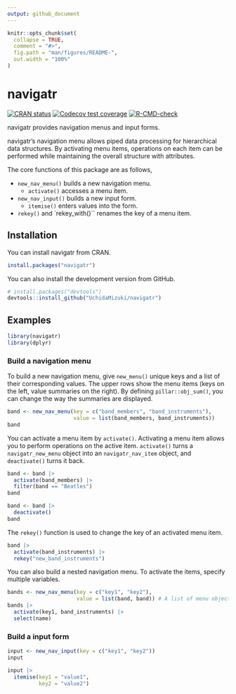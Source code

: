 ```yaml
---
output: github_document
---
```


<!-- README.md is generated from README.Rmd. Please edit that file -->

```r
knitr::opts_chunk$set(
  collapse = TRUE,
  comment = "#>",
  fig.path = "man/figures/README-",
  out.width = "100%"
)
```

# navigatr

<!-- badges: start -->
[![CRAN status](https://www.r-pkg.org/badges/version/navigatr)](https://CRAN.R-project.org/package=navigatr)
[![Codecov test coverage](https://codecov.io/gh/UchidaMizuki/navigatr/branch/main/graph/badge.svg)](https://app.codecov.io/gh/UchidaMizuki/navigatr?branch=main)
[![R-CMD-check](https://github.com/UchidaMizuki/navigatr/actions/workflows/R-CMD-check.yaml/badge.svg)](https://github.com/UchidaMizuki/navigatr/actions/workflows/R-CMD-check.yaml)
<!-- badges: end -->

navigatr provides navigation menus and input forms.

navigatr's navigation menu allows piped data processing for hierarchical data structures.
By activating menu items, operations on each item can be performed while maintaining the overall structure with attributes.

The core functions of this package are as follows,

- `new_nav_menu()` builds a new navigation menu.
  - `activate()` accesses a menu item.
- `new_nav_input()` builds a new input form.
  - `itemise()` enters values into the form.
- `rekey()` and `rekey_with()`` renames the key of a menu item.

## Installation

You can install navigatr from CRAN.

``` r
install.packages("navigatr")
```

You can also install the development version from GitHub.

``` r
# install.packages("devtools")
devtools::install_github("UchidaMizuki/navigatr")
```

## Examples

```r
library(navigatr)
library(dplyr)
```

### Build a navigation menu

To build a new navigation menu, give `new_menu()` unique keys and a list of their corresponding values.
The upper rows show the menu items (keys on the left, value summaries on the right).
By defining `pillar::obj_sum()`, you can change the way the summaries are displayed.

```r
band <- new_nav_menu(key = c("band_members", "band_instruments"),
                     value = list(band_members, band_instruments))
band
```

You can activate a menu item by `activate()`.
Activating a menu item allows you to perform operations on the active item.
`activate()` turns a `navigatr_new_menu` object into an `navigatr_nav_item` object, and `deactivate()` turns it back.

```r
band <- band |>
  activate(band_members) |>
  filter(band == "Beatles")
band
```

```r
band <- band |> 
  deactivate()
band
```

The `rekey()` function is used to change the key of an activated menu item.

```r
band |> 
  activate(band_instruments) |> 
  rekey("new_band_instruments")
```

You can also build a nested navigation menu.
To activate the items, specify multiple variables.

```r
bands <- new_nav_menu(key = c("key1", "key2"),
                      value = list(band, band)) # A list of menu objects
bands |> 
  activate(key1, band_instruments) |> 
  select(name)
```

### Build a input form

```r
input <- new_nav_input(key = c("key1", "key2"))
input
```

```r
input |> 
  itemise(key1 = "value1",
          key2 = "value2")
```
